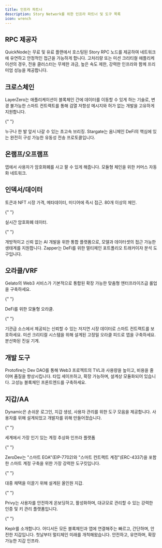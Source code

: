```yaml
---
title: 인프라 파트너
description: Story Network를 위한 인프라 파트너 및 도구 목록
icon: wrench
---
```


## RPC 제공자

<CardGroup cols={1}>
  <Card title="QuickNode" href="https://www.quicknode.com/chains/story" icon="house">
    QuickNode는 무료 및 유료 플랜에서 호스팅된 Story RPC 노드를 제공하여 네트워크에 유연하고 안정적인 접근을 가능하게 합니다. 고처리량 또는 미션 크리티컬 애플리케이션의 경우, 전용 클러스터는 무제한 과금, 높은 속도 제한, 강력한 인프라와 함께 프리미엄 성능을 제공합니다.
  </Card>
</CardGroup>

## 크로스체인

<CardGroup cols={3}>
  <Card title="LayerZero" href="https://docs.layerzero.network/v2/developers/evm/technical-reference/deployed-contracts?chains=odyssey-testnet" icon="house" iconColor="#000000">
    LayerZero는 애플리케이션이 블록체인 간에 데이터를 이동할 수 있게 하는 기술로, 변경 불가능한 스마트 컨트랙트를 통해 검열 저항성 메시지와 허가 없는 개발을 고유하게 지원합니다.
  </Card>

  {" "}

  <Card title="deBridge" href="https://debridge.finance/" icon="house" iconColor="#fbff3a">
    누구나 한 발 앞서 나갈 수 있는 초고속 브리징.
  </Card>

  <Card title="Stargate" href="https://stargate.finance/" icon="house" iconColor="#ffffff">
    Stargate는 옴니체인 DeFi의 핵심에 있는 완전히 구성 가능한 유동성 전송 프로토콜입니다.
  </Card>
</CardGroup>

## 온램프/오프램프

<CardGroup cols={2}>
  <Card title="Transak" href="https://transak.com/" icon="house" iconColor="#1461db">
    앱에서 사용자가 암호화폐를 사고 팔 수 있게 해줍니다.
  </Card>

  <Card title="Halliday" href="https://halliday.xyz/" icon="house" iconColor="#392df8">
    모듈형 체인을 위한 커머스 자동화 네트워크.
  </Card>
</CardGroup>

## 인덱서/데이터

<CardGroup cols={3}>
  <Card title="Simplehash" href="https://simplehash.com/" icon="house" iconColor="#5046e5">
    토큰과 NFT 시장 가격, 메타데이터, 미디어에 즉시 접근. 80개 이상의 체인.
  </Card>

  {" "}

  <Card title="Goldsky" href="https://goldsky.com/" icon="house" iconColor="#ffbf60">
    실시간 암호화폐 데이터.
  </Card>

  {" "}

  <Card title="Zettablock" href="https://zettablock.com/" icon="house" iconColor="#3c4ff6">
    개방적이고 신뢰 없는 AI 개발을 위한 통합 플랫폼으로, 모델과 데이터셋의 접근 가능한 생태계를 지원합니다.
  </Card>

  <Card title="Zapper" href="https://protocol.zapper.xyz/chains/story" icon="house" iconColor="#8A2BE2">
    Zapper는 DeFi를 위한 멀티체인 포트폴리오 트래커이자 분석 도구입니다.
  </Card>
</CardGroup>

## 오라클/VRF

<CardGroup cols={3}>
  <Card title="Gelato" href="https://www.gelato.network/" icon="house" iconColor="#ff3b57">
    Gelato의 Web3 서비스가 기본적으로 통합된 확장 가능한 맞춤형 엔터프라이즈급 롤업을 구축하세요.
  </Card>

  {" "}

  <Card title="Redstone" href="https://www.redstone.finance/" icon="house" iconColor="#ae0722">
    DeFi를 위한 모듈형 오라클.
  </Card>

  {" "}

  <Card title="Pyth" href="https://www.pyth.network/" icon="house" iconColor="#e6dafe">
    기관급 소스에서 제공되는 신뢰할 수 있는 저지연 시장 데이터로 스마트 컨트랙트를 보호하세요. 미션 크리티컬 시스템을 위해 설계된 고정밀 오라클 피드로 앱을 구축하세요.
  </Card>

  <Card title="Uma" href="https://uma.xyz/" icon="house" iconColor="#fe4d4c">
    분산화된 진실 기계.
  </Card>
</CardGroup>

## 개발 도구

<CardGroup cols={2}>
  <Card title="Protofire" href="https://protofire.io/" icon="house" iconColor="#f54704">
    Protofire는 Dev DAO를 통해 Web3 프로젝트의 TVL과 사용량을 높이고, 비용을 줄이며 품질을 향상시킵니다.
  </Card>

  <Card title="Wagmi" href="https://wagmi.sh/" icon="house" iconColor="#000000">
    타입 세이프하고, 확장 가능하며, 설계상 모듈화되어 있습니다. 고성능 블록체인 프론트엔드를 구축하세요.
  </Card>
</CardGroup>

## 지갑/AA

<CardGroup cols={3}>
  <Card title="Dynamic" href="https://www.dynamic.xyz/" icon="house" iconColor="#4779ff">
    Dynamic은 손쉬운 로그인, 지갑 생성, 사용자 관리를 위한 도구 모음을 제공합니다. 사용자를 위해 설계되었고 개발자를 위해 만들어졌습니다.
  </Card>

  {" "}

  <Card title="Pimlico" href="https://www.pimlico.io/" icon="house" iconColor="#7115aa">
    세계에서 가장 인기 있는 계정 추상화 인프라 플랫폼
  </Card>

  {" "}

  <Card title="ZeroDev" href="https://zerodev.app/" icon="house" iconColor="#23a4f0">
    ZeroDev는 "스마트 EOA"(EIP-7702)와 "스마트 컨트랙트 계정"(ERC-4337)을 포함한 스마트 계정 구축을 위한 가장 강력한 도구킷입니다.
  </Card>

  {" "}

  <Card title="Tomo" href="https://tomo.inc/" icon="house" iconColor="#f21f7f">
    대중 채택을 이끌기 위해 설계된 올인원 지갑.
  </Card>

  {" "}

  <Card title="Privy" href="https://www.privy.io/" icon="house" iconColor="#000000">
    Privy는 사용자를 안전하게 온보딩하고, 활성화하며, 대규모로 관리할 수 있는 강력한 인증 및 키 관리 플랫폼입니다.
  </Card>

  {" "}

  <Card title="Keplr" href="https://www.keplr.app/" icon="house" iconColor="#0657fa">
    Keplr를 소개합니다. 어디서든 모든 블록체인과 앱에 연결해주는 빠르고, 간단하며, 안전한 지갑입니다. 첫날부터 멀티체인 미래를 개척해왔습니다.
  </Card>

  <Card title="Turnkey" href="https://www.turnkey.com/" icon="house" iconColor="#000000">
    안전하고, 유연하며, 확장 가능한 지갑 인프라.
  </Card>
</CardGroup>

